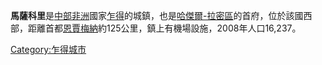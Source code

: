 {{Infobox settlement
<!--See the Table at Infobox Settlement for all fields and descriptions of usage-->
<!-- Basic info ----------------> |official_name = 馬薩科里
|other_name =
|native_name =   <!-- for cities whose native name is not in English -->
|nickname =
|settlement_type = <!--For Town or Village (Leave blank for the default City)-->
|motto =
<!-- images and maps ----------->
|image_skyline =
|imagesize =
|image_caption =
|image_flag =
|flag_size =
|image_seal =
|seal_size =
|image_shield =
|shield_size =
|image_blank_emblem =
|blank_emblem_type =
|blank_emblem_size =
|image_map =
|mapsize =
|map_caption =
|image_map1 =
|mapsize1 =
|map_caption1 =
|image_dot_map =
|dot_mapsize =
|dot_map_caption =
|dot_x =
|dot_y =
|pushpin_map = Chad <!-- the name of a location map as per http://en.wikipedia.org/wiki/Template:Location_map -->
|pushpin_mapsize=300
|pushpin_label_position =bottom
|pushpin_map_caption = 
<!-- Location ------------------>
|coordinates_region = TD
|subdivision_type = 國家
|subdivision_name = {{flag|Chad}}
|subdivision_type1 = 區
|subdivision_name1 = [[哈傑爾-拉密區|哈傑爾-拉密區]]
|subdivision_type2 = 
|subdivision_name2 = 
|subdivision_type3 = 
|subdivision_name3 = 
|subdivision_type4 =
|subdivision_name4 =
<!-- Politics ----------------->
|government_footnotes =
|government_type =
|leader_title =
|leader_name =
|leader_title1 =
<!-- for places with, say, both a mayor and a city manager -->
|leader_name1 =
|leader_title2 =
|leader_name2 =
|leader_title3 =
|leader_name3 =
|leader_title4 =
|leader_name4 =
|established_title =
<!-- Settled -->
|established_date =
|established_title2 =
<!-- Incorporated (town) -->
|established_date2 =
|established_title3 =
<!-- Incorporated (city) -->
|established_date3 =
<!-- Area --------------------->
|area_magnitude =
|unit_pref =Imperial
<!--Enter: Imperial, if Imperial (metric) is desired-->
|area_footnotes =
|area_total_km2 =
<!-- ALL fields dealing with a measurements are subject to automatic unit conversion-->
|area_land_km2 =  <!--See table @ Template:Infobox Settlement for details on automatic unit conversion-->
|area_water_km2 =
|area_total_sq_mi =
|area_land_sq_mi =
|area_water_sq_mi =
|area_water_percent =
|area_urban_km2 =
|area_urban_sq_mi =
|area_metro_km2 =
|area_metro_sq_mi =
|area_blank1_title =
|area_blank1_km2 =
|area_blank1_sq_mi =
<!-- Population ----------------------->
|population_as_of = 2008
|population_footnotes =
|population_note =
|population_total = 16 237
|population_density_km2 =
|population_density_sq_mi =
|population_metro =
|population_density_metro_km2 =
|population_density_metro_sq_mi =
|population_urban =
|population_density_urban_km2 =
|population_density_urban_sq_mi =
|population_blank1_title =Ethnicities
|population_blank1 =
|population_blank2_title =Religions
|population_blank2 =
|population_density_blank1_km2 =
|population_density_blank1_sq_mi =
<!-- General information --------------->
|timezone = +1
|utc_offset =
|timezone_DST =
|utc_offset_DST =
|latd= 13|latm= 0|lats= |latNS=N
|longd= 15|longm= 44|longs= |longEW=E
|coordinates_display = yes
|elevation_footnotes =
<!--for references: use <ref> </ref> tags-->
|elevation_m =
|elevation_ft =
<!-- Area/postal codes & others -------->
|postal_code_type =
<!-- enter ZIP code, Postcode, Post code, Postal code... -->
|postal_code =
|area_code =
|blank_name =
|blank_info =
|blank1_name =
|blank1_info =
|website =
|footnotes = }}

'''馬薩科里'''是[[中部非洲|中部非洲]]國家[[乍得|乍得]]的城鎮，也是[[哈傑爾-拉密區|哈傑爾-拉密區]]的首府，位於該國西部，距離首都[[恩賈梅納|恩賈梅納]]約125公里，鎮上有機場設施，2008年人口16,237。

[[Category:乍得城市|Category:乍得城市]]